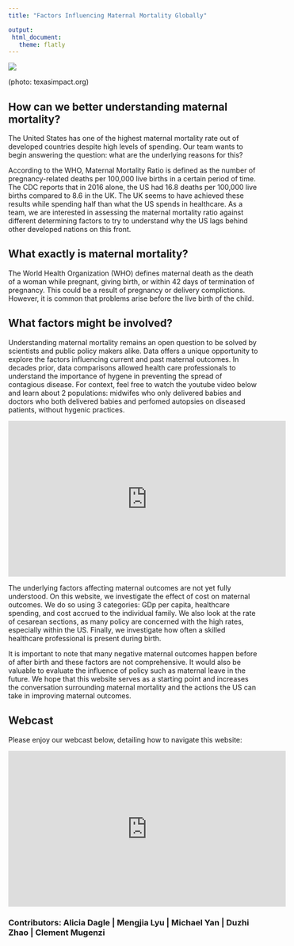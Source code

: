 ```yaml
---
title: "Factors Influencing Maternal Mortality Globally"

output: 
 html_document:
   theme: flatly
---
```


![](Pictures/mothers.jpg)


(photo: texasimpact.org)


## How can we better understanding maternal mortality?

The United States has one of the highest maternal mortality rate out of developed countries despite high levels of spending. Our team wants to begin answering the question: what are the underlying reasons for this? 

According to the WHO, Maternal Mortality Ratio is defined as the number of pregnancy-related deaths per 100,000 live births in a certain period of time. The CDC reports that in 2016 alone, the US had 16.8 deaths per 100,000 live births compared to 8.6 in the UK. The UK seems to have achieved these results while spending half than what the US spends in healthcare. As a team, we are interested in assessing the maternal mortality ratio against different determining factors to try to understand why the US lags behind other developed nations on this front.


## What exactly is maternal mortality?

The World Health Organization (WHO) defines maternal death as the death of a woman while pregnant, giving birth, or within 42 days of termination of pregnancy. This could be a result of pregnancy or delivery complictions. However, it is common that problems arise before the live birth of the child.



## What factors might be involved?

Understanding maternal mortality remains an open question to be solved by scientists and public policy makers alike. Data offers a unique opportunity to explore the factors influencing current and past maternal outcomes. In decades prior, data comparisons allowed health care professionals to understand the importance of hygene in preventing the spread of contagious disease. For context, feel free to watch the youtube video below and learn about 2 populations: midwifes who only delivered babies and doctors who both delivered babies and perfomed autopsies on diseased patients, without hygenic practices.


<iframe width="560" height="315" src="https://www.youtube.com/watch?v=6Ju8yP_ZHR0" frameborder="0" allow="accelerometer; autoplay; encrypted-media; gyroscope; picture-in-picture" allowfullscreen></iframe>


The underlying factors affecting maternal outcomes are not yet fully understood. On this website, we investigate the effect of cost on maternal outcomes. We do so using 3 categories: GDp per capita, healthcare spending, and cost accrued to the individual family. We also look at the rate of cesarean sections, as many policy are concerned with the high rates, especially within the US. Finally, we investigate how often a skilled healthcare professional is present during birth.

It is important to note that many negative maternal outcomes happen before of after birth and these factors are not comprehensive. It would also be valuable to evaluate the influence of policy such as maternal leave in the future. We hope that this website serves as a starting point and increases the conversation surrounding maternal mortality and the actions the US can take in improving maternal outcomes.



## Webcast

Please enjoy our webcast below, detailing how to navigate this website:

<iframe width="560" height="315" src="https://www.youtube.com/watch?v=YHZdqtQh6uw&feature=youtu.be" frameborder="0" allow="accelerometer; autoplay; encrypted-media; gyroscope; picture-in-picture" allowfullscreen></iframe>


<h3>Contributors: Alicia Dagle | Mengjia Lyu | Michael Yan | Duzhi Zhao | Clement Mugenzi  </h3>


